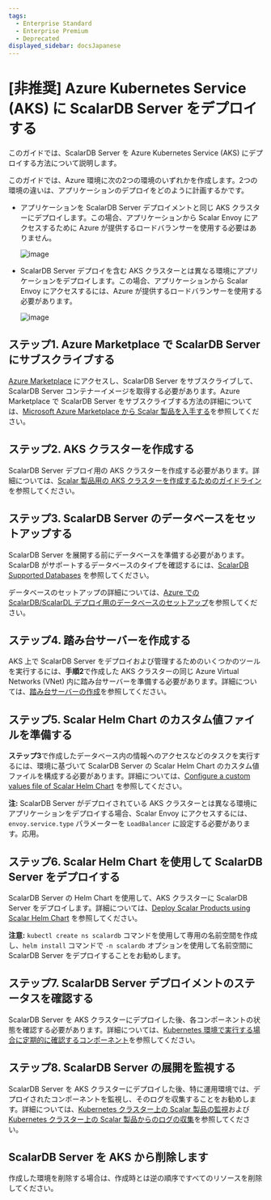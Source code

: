 ```yaml
---
tags:
  - Enterprise Standard
  - Enterprise Premium
  - Deprecated
displayed_sidebar: docsJapanese
---
```


# [非推奨] Azure Kubernetes Service (AKS) に ScalarDB Server をデプロイする


<TranslationBanner />

このガイドでは、ScalarDB Server を Azure Kubernetes Service (AKS) にデプロイする方法について説明します。

このガイドでは、Azure 環境に次の2つの環境のいずれかを作成します。2つの環境の違いは、アプリケーションのデプロイをどのように計画するかです。

* アプリケーションを ScalarDB Server デプロイメントと同じ AKS クラスターにデプロイします。この場合、アプリケーションから Scalar Envoy にアクセスするために Azure が提供するロードバランサーを使用する必要はありません。

  ![image](./images/png/AKS_ScalarDB_Server_App_In_Cluster.drawio.png)

* ScalarDB Server デプロイを含む AKS クラスターとは異なる環境にアプリケーションをデプロイします。この場合、アプリケーションから Scalar Envoy にアクセスするには、Azure が提供するロードバランサーを使用する必要があります。

  ![image](./images/png/AKS_ScalarDB_Server_App_Out_Cluster.drawio.png)

## ステップ1. Azure Marketplace で ScalarDB Server にサブスクライブする

[Azure Marketplace](https://azuremarketplace.microsoft.com/en/marketplace/apps/scalarinc.scalardb) にアクセスし、ScalarDB Server をサブスクライブして、ScalarDB Server コンテナーイメージを取得する必要があります。Azure Marketplace で ScalarDB Server をサブスクライブする方法の詳細については、[Microsoft Azure Marketplace から Scalar 製品を入手する](AzureMarketplaceGuide.mdx#microsoft-azure-marketplace-から-scalar-製品を入手する)を参照してください。

## ステップ2. AKS クラスターを作成する

ScalarDB Server デプロイ用の AKS クラスターを作成する必要があります。詳細については、[Scalar 製品用の AKS クラスターを作成するためのガイドライン](CreateAKSClusterForScalarProducts.mdx)を参照してください。

## ステップ3. ScalarDB Server のデータベースをセットアップする

ScalarDB Server を展開する前にデータベースを準備する必要があります。ScalarDB がサポートするデータベースのタイプを確認するには、[ScalarDB Supported Databases](https://scalardb.scalar-labs.com/docs/latest/requirements#databases) を参照してください。

データベースのセットアップの詳細については、[Azure での ScalarDB/ScalarDL デプロイ用のデータベースのセットアップ](SetupDatabaseForAzure.mdx)を参照してください。

## ステップ4. 踏み台サーバーを作成する

AKS 上で ScalarDB Server をデプロイおよび管理するためのいくつかのツールを実行するには、**手順2**で作成した AKS クラスターの同じ Azure Virtual Networks (VNet) 内に踏み台サーバーを準備する必要があります。詳細については、[踏み台サーバーの作成](CreateBastionServer.mdx)を参照してください。

## ステップ5. Scalar Helm Chart のカスタム値ファイルを準備する

**ステップ3**で作成したデータベース内の情報へのアクセスなどのタスクを実行するには、環境に基づいて ScalarDB Server の Scalar Helm Chart のカスタム値ファイルを構成する必要があります。詳細については、[Configure a custom values file of Scalar Helm Chart](../helm-charts/configure-custom-values-file.mdx) を参照してください。

**注:** ScalarDB Server がデプロイされている AKS クラスターとは異なる環境にアプリケーションをデプロイする場合、Scalar Envoy にアクセスするには、`envoy.service.type` パラメーターを `LoadBalancer` に設定する必要があります。応用。

## ステップ6. Scalar Helm Chart を使用して ScalarDB Server をデプロイする

ScalarDB Server の Helm Chart を使用して、AKS クラスターに ScalarDB Server をデプロイします。詳細については、[Deploy Scalar Products using Scalar Helm Chart](../helm-charts/how-to-deploy-scalar-products.mdx) を参照してください。

**注意:** `kubectl create ns scalardb` コマンドを使用して専用の名前空間を作成し、`helm install` コマンドで `-n scalardb` オプションを使用して名前空間に ScalarDB Server をデプロイすることをお勧めします。

## ステップ7. ScalarDB Server デプロイメントのステータスを確認する

ScalarDB Server を AKS クラスターにデプロイした後、各コンポーネントの状態を確認する必要があります。詳細については、[Kubernetes 環境で実行する場合に定期的に確認するコンポーネント](RegularCheck.mdx)を参照してください。

## ステップ8. ScalarDB Server の展開を監視する

ScalarDB Server を AKS クラスターにデプロイした後、特に運用環境では、デプロイされたコンポーネントを監視し、そのログを収集することをお勧めします。詳細については、[Kubernetes クラスター上の Scalar 製品の監視](K8sMonitorGuide.mdx)および [Kubernetes クラスター上の Scalar 製品からのログの収集](K8sLogCollectionGuide.mdx)を参照してください。

## ScalarDB Server を AKS から削除します

作成した環境を削除する場合は、作成時とは逆の順序ですべてのリソースを削除してください。
